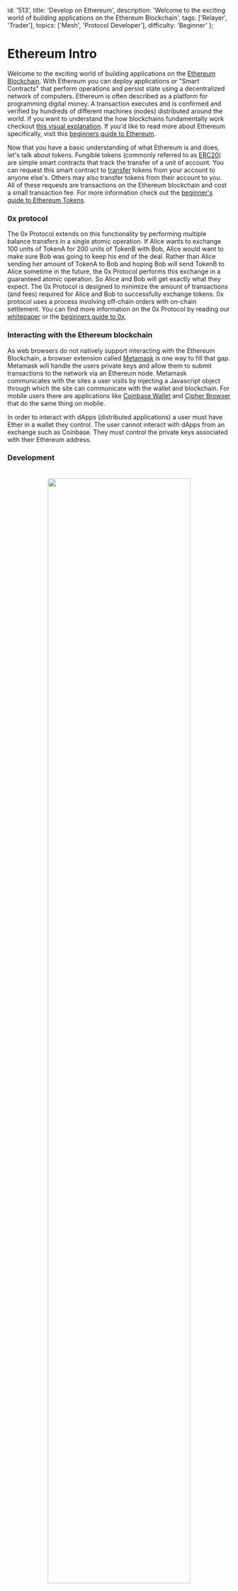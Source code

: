   id: '513',
  title: 'Develop on Ethereum',
  description:
    'Welcome to the exciting world of building applications on the Ethereum Blockchain',
  tags: ['Relayer', 'Trader'],
  topics: ['Mesh', 'Protocol Developer'],
  difficulty: 'Beginner'
};

# Ethereum Intro

Welcome to the exciting world of building applications on the [Ethereum Blockchain](https://www.ethereum.org/). With Ethereum you can deploy applications or "Smart Contracts" that perform operations and persist state using a decentralized network of computers. Ethereum is often described as a platform for programming digital money. A transaction executes and is confirmed and verified by hundreds of different machines (nodes) distributed around the world. If you want to understand the how blockchains fundamentally work checkout [this visual explanation](https://anders.com/blockchain/). If you'd like to read more about Ethereum specifically, visit this [beginners guide to Ethereum](https://blog.coinbase.com/a-beginners-guide-to-ethereum-46dd486ceecf).

Now that you have a basic understanding of what Ethereum is and does, let's talk about tokens. Fungible tokens (commonly referred to as [ERC20](https://github.com/ethereum/EIPs/issues/20)) are simple smart contracts that track the transfer of a unit of account. You can request this smart contract to [transfer](https://github.com/OpenZeppelin/zeppelin-solidity/blob/master/contracts/token/ERC20/BasicToken.sol#L31) tokens from your account to anyone else's. Others may also transfer tokens from their account to you. All of these requests are transactions on the Ethereum blockchain and cost a small transaction fee. For more information check out the [beginner's guide to Ethereum Tokens](https://blog.coinbase.com/a-beginners-guide-to-ethereum-tokens-fbd5611fe30b).

### 0x protocol

The 0x Protocol extends on this functionality by performing multiple balance transfers in a single atomic operation. If Alice wants to exchange 100 units of TokenA for 200 units of TokenB with Bob, Alice would want to make sure Bob was going to keep his end of the deal. Rather than Alice sending her amount of TokenA to Bob and hoping Bob will send TokenB to Alice sometime in the future, the 0x Protocol performs this exchange in a guaranteed atomic operation. So Alice and Bob will get exactly what they expect. The 0x Protocol is designed to minimize the amount of transactions (and fees) required for Alice and Bob to successfully exchange tokens. 0x protocol uses a process involving off-chain orders with on-chain settlement. You can find more information on the 0x Protocol by reading our [whitepaper](https://0x.org/pdfs/0x_white_paper.pdf) or the [beginners guide to 0x](https://blog.0xproject.com/a-beginners-guide-to-0x-81d30298a5e0).

### Interacting with the Ethereum blockchain

As web browsers do not natively support interacting with the Ethereum Blockchain, a browser extension called [Metamask](https://metamask.io/) is one way to fill that gap. Metamask will handle the users private keys and allow them to submit transactions to the network via an Ethereum node. Metamask communicates with the sites a user visits by injecting a Javascript object through which the site can communicate with the wallet and blockchain. For mobile users there are applications like [Coinbase Wallet](https://wallet.coinbase.com/) and [Cipher Browser](https://www.cipherbrowser.com/) that do the same thing on mobile.

In order to interact with dApps (distributed applications) a user must have Ether in a wallet they control. The user cannot interact with dApps from an exchange such as Coinbase. They must control the private keys associated with their Ethereum address.

### Development

<div align="center">
  <a
    href="https://codesandbox.io/s/github/0xproject/0x-codesandbox"
    target="_blank"
    rel="Sandbox">
    <img
      src="https://s3.eu-west-2.amazonaws.com/0x-wiki-images/sandbox.png"
      style="padding-bottom: 20px; padding-top: 20px; max-width: 761px;"
      width="80%"
    />
  </a>
</div>

#### Test networks

Development and testing are aided by running in your own local test Ethereum node. This allows you to quickly deploy and interact with contracts without spending real ETH. [Ganache](https://github.com/trufflesuite/ganache) simulates an Ethereum node locally and provides the same JSON RPC interface as a real node. Since there can still be small differences between it and a real Ethereum node (e.g [Geth](https://github.com/ethereum/go-ethereum) or [Parity](https://github.com/paritytech/parity-ethereum)) so we recommend you also test your application on a live testnet (i.e Kovan, Rinkeby, or Ropsten) before deploying on to the main Ethereum network.

Rather than spinning up your own Ethereum node infrastructure to connect to the network, many developers use [INFURA](https://infura.io/). They provide public, scalable Ethereum nodes as a service. Since Ethereum nodes were not designed to handle thousands of requests per second, Infura has built out infrastructure around the nodes to make them more performant.

It can be difficult to get a sufficient amount of test Ether to deploy your contracts on test networks and begin testing them. Because of this, we have created a faucet which can dispense small amounts of Ether to your account. Navigate over to the [0x Portal](https://0x.org/portal/balances) with Metamask installed and click "Request" to receive some free test Ether (make sure you're connected to a testnet)!

<div align="center">
  <a href="https://0x.org/portal/balances">
    <img
      src="https://s3.eu-west-2.amazonaws.com/0x-wiki-images/network_screenshot.png"
      style="padding-bottom: 20px; padding-top: 20px; max-width: 761px;"
      width="80%"
    />
  </a>
</div>

### Wrapped ETH

By now you are likely familiar with the ERC20 standard, Ether (aka ETH) and the plethora of ERC20 tokens out there. Unfortunately, ETH is not an ERC20 token and because of this cannot interact directly with the 0x protocol. What we can do however, is deposit ETH into an ERC20-compliant smart contract which credits your account with the same amount of WETH (wrapped Ether) tokens as the amount of ETH you deposited. These tokens are also redeemable 1-to-1 for Ether. In this ERC20-compliant form, Ether can be traded for other tokens using 0x protocol. This work-around for Ether is becoming increasingly common in the entire ecosystem. More information on WETH and how it works can be found [here](https://weth.io/).

Now that you have a high-level overview of Ethereum Blockchain development, it is time to check out our other tutorials and examples. Be sure to try out our [Sandbox](https://codesandbox.io/s/1qmjyp7p5j) which provides a development environment ready for you to experiment with.

### Next steps

Now that you've got a basic understanding of what is involved when developing on Ethereum, you're now ready to go onto the next step of [Building a Relayer](#Build-A-Relayer). If you'd rather jump right in, you can skip straight to learning how to [Create, Validate and Fill Orders](https://0x.org/wiki#Create,-Validate,-Fill-Order) on 0x.
